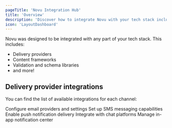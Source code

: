 ```yaml
---
pageTitle: 'Novu Integration Hub'
title: 'Overview'
description: 'Discover how to integrate Novu with your tech stack including delivery providers, content frameworks, and validation libraries.'
icon: 'LayoutDashboard'
---
```



Novu was designed to be integrated with any part of your tech stack. This includes:

- Delivery providers
- Content frameworks
- Validation and schema libraries
- and more!

## Delivery provider integrations

You can find the list of available integrations for each channel:

<Cards>
  <Card title="Email" href="/platform/integrations/email">
    Configure email providers and settings
  </Card>
  <Card title="SMS" href="/platform/integrations/sms">
    Set up SMS messaging capabilities
  </Card>
  <Card title="Push" href="/platform/integrations/push">
    Enable push notification delivery
  </Card>
  <Card title="Chat" href="/platform/integrations/chat">
    Integrate with chat platforms
  </Card>
  <Card title="In-App" href="/platform/inbox/overview">
    Manage in-app notification center
  </Card>
</Cards>
